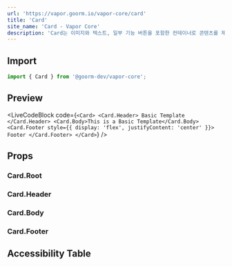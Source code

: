 ```yaml
---
url: 'https://vapor.goorm.io/vapor-core/card'
title: 'Card'
site_name: 'Card - Vapor Core'
description: 'Card는 이미지와 텍스트, 일부 기능 버튼을 포함한 컨테이너로 콘텐츠를 제공합니다.'
---
```


## Import

```js
import { Card } from '@goorm-dev/vapor-core';
```

## Preview

<LiveCodeBlock
    code={`<Card>
    <Card.Header>
        Basic Template
    </Card.Header>
    <Card.Body>This is a Basic Template</Card.Body>
    <Card.Footer style={{ display: 'flex', justifyContent: 'center' }}>
        Footer
    </Card.Footer>
</Card>`}
/>

## Props

### Card.Root

<PropsTable file="card" section="props" />

### Card.Header

<PropsTable file="card" section="headerProps" />

### Card.Body

<PropsTable file="card" section="bodyProps" />

### Card.Footer

<PropsTable file="card" section="footerProps" />

## Accessibility Table

<AccessibilityTable file="card" />
